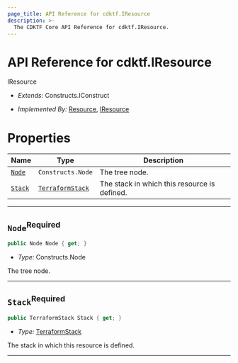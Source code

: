 ```yaml
---
page_title: API Reference for cdktf.IResource
description: >-
  The CDKTF Core API Reference for cdktf.IResource.
---
```


<!-- This file is generated through yarn generate-docs -->

# API Reference for cdktf.IResource

   IResource <a name="IResource" id="cdktf.IResource"></a>
  
  - *Extends:* Constructs.IConstruct
  
  - *Implemented By:* <a href="#cdktf.Resource">Resource</a>, <a href="#cdktf.IResource">IResource</a>
  
  
  # Properties <a name="Properties" id="Properties"></a>
  
  | **Name** | **Type** | **Description** |
  | --- | --- | --- |
  | <code><a href="#cdktf.IResource.property.node">Node</a></code> | <code>Constructs.Node</code> | The tree node. |
  | <code><a href="#cdktf.IResource.property.stack">Stack</a></code> | <code><a href="#cdktf.TerraformStack">TerraformStack</a></code> | The stack in which this resource is defined. |
  
  ---
  
  ## `Node`<sup>Required</sup> <a name="Node" id="cdktf.IResource.property.node"></a>
  
  ```csharp
  public Node Node { get; }
  ```
  
  - *Type:* Constructs.Node
  
  The tree node.
  
  ---
  
  ## `Stack`<sup>Required</sup> <a name="Stack" id="cdktf.IResource.property.stack"></a>
  
  ```csharp
  public TerraformStack Stack { get; }
  ```
  
  - *Type:* <a href="#cdktf.TerraformStack">TerraformStack</a>
  
  The stack in which this resource is defined.
  
  ---
  

